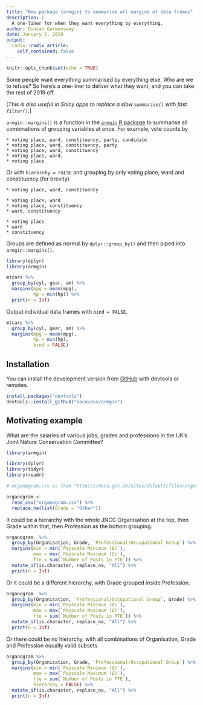 ```yaml
---
title: "New package {armgin} to summarise all margins of data frames"
description: |
  A one-liner for when they want everything by everything.
author: Duncan Garmonsway
date: January 2, 2019
output:
  radix::radix_article:
    self_contained: false
---
```


```r
knitr::opts_chunk$set(echo = TRUE)
```

Some people want everything summarised by everything else.  Who are we to
refuse?  So here's a one-liner to deliver what they want, and you can take the
rest of 2019 off.

[_This is also useful in Shiny apps to replace a slow `summarise()` with fast
`filter()`._]

`armgin::margins()` is a function in the [`armgin` R
package](https://github.com/nacnudus/armgin) to summarise all combinations of
grouping variables at once.  For example, vote counts by

```
* voting place, ward, constituency, party, candidate
* voting place, ward, constituency, party
* voting place, ward, constituency
* voting place, ward,
* voting place
```

Or with `hierarchy = FALSE` and grouping by only voting place, ward and
constituency (for brevity)

```
* voting place, ward, constituency

* voting place, ward
* voting place, constituency
* ward, constituency

* voting place
* ward
* constituency
```

Groups are defined as normal by `dplyr::group_by()` and then piped into
`armgin::margins()`.

```r
library(dplyr)
library(armgin)

mtcars %>%
  group_by(cyl, gear, am) %>%
  margins(mpg = mean(mpg),
          hp = min(hp)) %>%
  print(n = Inf)
```

Output individual data frames with `bind = FALSE`.

```r
mtcars %>%
  group_by(cyl, gear, am) %>%
  margins(mpg = mean(mpg),
          hp = min(hp),
          bind = FALSE)
```

## Installation

You can install the development version from
[GitHub](https://github.com/nacnudus/armgin) with devtools or remotes.

```r
install.packages("devtools")
devtools::install_github("nacnudus/armgin")
```

## Motivating example

What are the salaries of various jobs, grades and professions in the UK's Joint
Nature Conservation Committee?

```r
library(armgin)

library(dplyr)
library(tidyr)
library(readr)

# organogram.csv is from "https://data.gov.uk/sites/default/files/organogram/joint-nature-conservation-committee/30/9/2018/20180930%20JNCC-junior.csv",

organogram <-
  read_csv("organogram.csv") %>%
  replace_na(list(Grade = "Other"))
```

It could be a hierarchy with the whole JNCC Organisation at the top, then Grade
within that, then Profession as the bottom grouping.

```r
organogram  %>%
  group_by(Organisation, Grade, `Professional/Occupational Group`) %>%
  margins(min = min(`Payscale Minimum (£)`),
          max = max(`Payscale Maximum (£)`),
          fte = sum(`Number of Posts in FTE`)) %>%
  mutate_if(is.character, replace_na, "All") %>%
  print(n = Inf)
```

Or it could be a different hierarchy, with Grade grouped inside Profession.

```r
organogram  %>%
  group_by(Organisation, `Professional/Occupational Group`, Grade) %>%
  margins(min = min(`Payscale Minimum (£)`),
          max = max(`Payscale Maximum (£)`),
          fte = sum(`Number of Posts in FTE`)) %>%
  mutate_if(is.character, replace_na, "All") %>%
  print(n = Inf)
```

Or there could be no hierarchy, with all combinations of Organisation, Grade and
Profession equally valid subsets.

```r
organogram %>%
  group_by(Organisation, Grade, `Professional/Occupational Group`) %>%
  margins(min = min(`Payscale Minimum (£)`),
          max = max(`Payscale Maximum (£)`),
          fte = sum(`Number of Posts in FTE`),
          hierarchy = FALSE) %>%
  mutate_if(is.character, replace_na, "All") %>%
  print(n = Inf)
```

